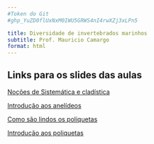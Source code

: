 ```yaml
---
#Token do Git 
#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

title: Diversidade de invertebrados marinhos
subtitle: Prof. Mauricio Camargo
format: html
---
```



## Links para os slides das aulas

[Noções de Sistemática e cladística](Cladistica.html)

[Introdução aos anelídeos](Intro_Annelida.html)  

[Como são lindos os poliquetas](Lindos_Poliquetas.html)

[Introdução aos poliquetas](Poliquetas.html)


